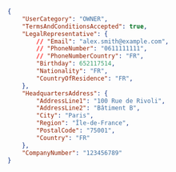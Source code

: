 ```json REST
{
    "UserCategory": "OWNER",
    "TermsAndConditionsAccepted": true,
    "LegalRepresentative": {
        // "Email": "alex.smith@example.com",
        // "PhoneNumber": "0611111111",
        // "PhoneNumberCountry": "FR",
        "Birthday": 652117514,
        "Nationality": "FR",
        "CountryOfResidence": "FR",
    },
    "HeadquartersAddress": {
        "AddressLine1": "100 Rue de Rivoli",
        "AddressLine2": "Bâtiment B",
        "City": "Paris",
        "Region": "Île-de-France",
        "PostalCode": "75001",
        "Country": "FR"
    },
    "CompanyNumber": "123456789"
}
```